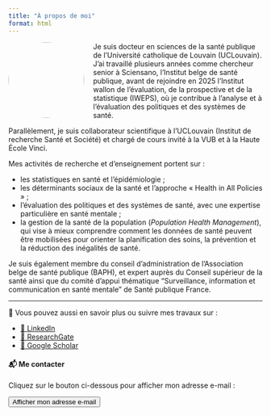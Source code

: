 ```yaml
---
title: "À propos de moi"
format: html
---
```


![](file/portrait.jpg){width="150" style="border-radius:50%; float:left; margin-right:18px;"}

Je suis docteur en sciences de la santé publique de l’Université catholique de Louvain (UCLouvain).  
J’ai travaillé plusieurs années comme chercheur senior à Sciensano, l’Institut belge de santé publique, avant de rejoindre en 2025 l’Institut wallon de l’évaluation, de la prospective et de la statistique (IWEPS), où je contribue à l’analyse et à l’évaluation des politiques et des systèmes de santé.

Parallèlement, je suis collaborateur scientifique à l’UCLouvain (Institut de recherche Santé et Société) et chargé de cours invité à la VUB et à la Haute École Vinci.

Mes activités de recherche et d’enseignement portent sur :  

- les statistiques en santé et l’épidémiologie ;  
- les déterminants sociaux de la santé et l’approche « Health in All Policies » ;  
- l’évaluation des politiques et des systèmes de santé, avec une expertise particulière en santé mentale ;  
- la gestion de la santé de la population (*Population Health Management*), qui vise à mieux comprendre comment les données de santé peuvent être mobilisées pour orienter la planification des soins, la prévention et la réduction des inégalités de santé.  

Je suis également membre du conseil d’administration de l’Association belge de santé publique (BAPH), et expert auprès du Conseil supérieur de la santé ainsi que du comité d’appui thématique “Surveillance, information et communication en santé mentale” de Santé publique France.  

---

📎 Vous pouvez aussi en savoir plus ou suivre mes travaux sur :

- [🔗 LinkedIn](https://www.linkedin.com/in/pierre-smith-48855aa9/){target=_blank}  
- [🔗 ResearchGate](https://www.researchgate.net/profile/Smith-Pierre?ev=hdr_xprf){target=_blank}  
- [🔗 Google Scholar](https://scholar.google.com/citations?user=YW8zSfkAAAAJ&hl=fr){target=_blank}

#### 📬 Me contacter

Cliquez sur le bouton ci-dessous pour afficher mon adresse e-mail :

<div style="margin-top:10px;">
  <button id="showEmail" class="btn btn-outline-primary">Afficher mon adresse e-mail</button>
  <p id="emailField" style="margin-top:10px; display:none; font-weight:bold;"></p>
</div>

<script>
document.getElementById("showEmail").addEventListener("click", function() {
  // on reconstruit l'adresse pour éviter les robots
  var name = "p.smith";
  var domain = "iweps.be";
  var email = name + "@" + domain;
  var emailField = document.getElementById("emailField");
  emailField.textContent = email;
  emailField.style.display = "block";
  this.style.display = "none";
});
</script>